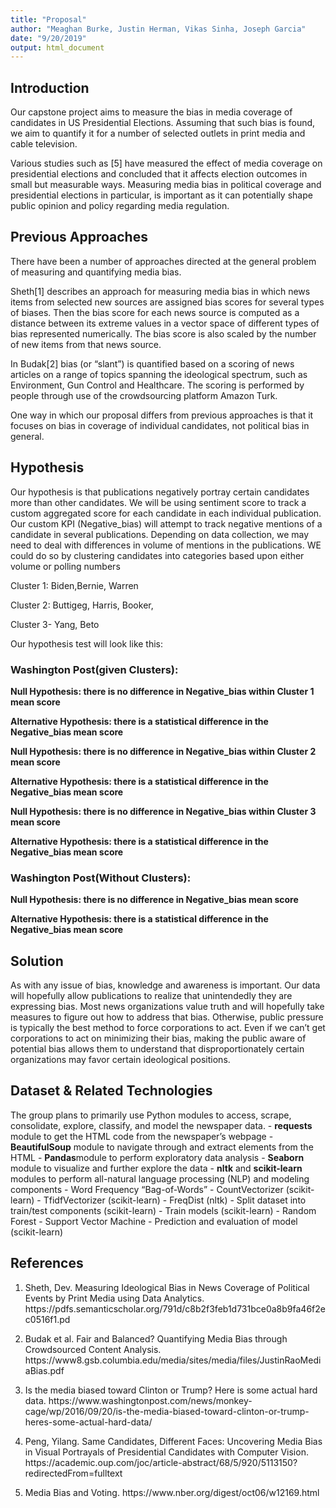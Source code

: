 ```yaml
---
title: "Proposal"
author: "Meaghan Burke, Justin Herman, Vikas Sinha, Joseph Garcia"
date: "9/20/2019"
output: html_document
---
```


## Introduction

Our capstone project aims to measure the bias in media coverage of candidates in US
Presidential Elections. Assuming that such bias is found, we aim to quantify it for
a number of selected outlets in print media and cable television.

Various studies such as [5] have measured the effect of media coverage on presidential elections
and concluded that it affects election outcomes in small but measurable ways.
Measuring media bias in political coverage and presidential elections in particular, is important
as it can potentially shape public opinion and policy regarding media regulation.


## Previous Approaches

There have been a number of approaches directed at the general problem of measuring and quantifying media bias.

Sheth[1] describes an approach for measuring media bias in which news items from selected new sources
are assigned bias scores for several types of biases. Then the bias score for each news source is 
computed as a distance between its extreme values in a vector space of different types of bias
represented numerically. The bias score is also scaled by the number of new items from that news
source.

In Budak[2] bias (or "slant") is quantified based on a scoring of news articles on a range of
topics spanning the ideological spectrum, such as Environment, Gun Control and Healthcare.
The scoring is performed by people through use of the crowdsourcing platform Amazon Turk. 

One way in which our proposal differs from previous approaches is that it focuses on bias in coverage of individual candidates, not political bias in general.



## Hypothesis
Our hypothesis is that publications negatively portray certain candidates more than other candidates. We will be using sentiment score to track a custom aggregated score for each candidate in each individual publication. Our custom KPI (Negative_bias) will attempt to track negative mentions of a candidate in several publications.    Depending on data collection, we may need to deal with differences in volume of mentions in the publications.  WE could do so by clustering candidates into categories based upon either volume or polling numbers

Cluster 1: Biden,Bernie, Warren  

Cluster 2: Buttigeg, Harris, Booker, 

Cluster 3- Yang, Beto

Our hypothesis test will look like this:

### Washington Post(given Clusters):

**Null Hypothesis: there is no difference in Negative_bias within  Cluster 1 mean score**

**Alternative Hypothesis: there is a statistical difference in the Negative_bias mean score**


**Null Hypothesis: there is no difference in Negative_bias within Cluster 2 mean score**

**Alternative Hypothesis: there is a statistical difference in the Negative_bias mean score**


**Null Hypothesis: there is no difference in Negative_bias within Cluster 3 mean score **

**Alternative Hypothesis: there is a statistical difference in the Negative_bias mean score **

### Washington Post(Without Clusters):
**Null Hypothesis: there is no difference in Negative_bias mean score**

**Alternative Hypothesis: there is a statistical difference in the Negative_bias mean score**



## Solution 
As with any issue of bias, knowledge and awareness is important. Our data will hopefully allow publications to realize that unintendedly they are expressing bias. Most news organizations value truth and will hopefully take measures to figure out how to address that bias.  Otherwise, public pressure is typically the best method to force corporations to act. Even if we can't get corporations to act on minimizing their bias, making the public aware of potential bias allows them to understand that disproportionately certain organizations may favor certain ideological positions.  

## Dataset & Related Technologies
The group plans to primarily use Python modules to access, scrape, consolidate, explore, classify, and model the newspaper data.
  - **requests** module to get the HTML code from the newspaper’s webpage
  - **BeautifulSoup** module to navigate through and extract elements from the HTML 
  - **Pandas**module to perform exploratory data analysis 
  - **Seaborn** module to visualize and further explore the data
  - **nltk** and **scikit-learn** modules to perform all-natural language processing (NLP) and modeling components
    - Word Frequency “Bag-of-Words”
      - CountVectorizer (scikit-learn)
      - TfidfVectorizer (scikit-learn)
      - FreqDist  (nltk)
    - Split dataset into train/test components (scikit-learn)
    - Train models (scikit-learn)
      - Random Forest
      - Support Vector Machine
    - Prediction and evaluation of model (scikit-learn)


## References

1. Sheth, Dev. Measuring Ideological Bias in News Coverage of Political Events by Print Media using Data Analytics.
https://pdfs.semanticscholar.org/791d/c8b2f3feb1d731bce0a8b9fa46f2ec0516f1.pd

2. Budak et al. Fair and Balanced? Quantifying Media Bias through Crowdsourced Content Analysis.
https://www8.gsb.columbia.edu/media/sites/media/files/JustinRaoMediaBias.pdf

3. Is the media biased toward Clinton or Trump? Here is some actual hard data. https://www.washingtonpost.com/news/monkey-cage/wp/2016/09/20/is-the-media-biased-toward-clinton-or-trump-heres-some-actual-hard-data/

4. Peng, Yilang. Same Candidates, Different Faces: Uncovering Media Bias in Visual Portrayals of Presidential Candidates with Computer Vision. https://academic.oup.com/joc/article-abstract/68/5/920/5113150?redirectedFrom=fulltext

5. Media Bias and Voting. https://www.nber.org/digest/oct06/w12169.html
